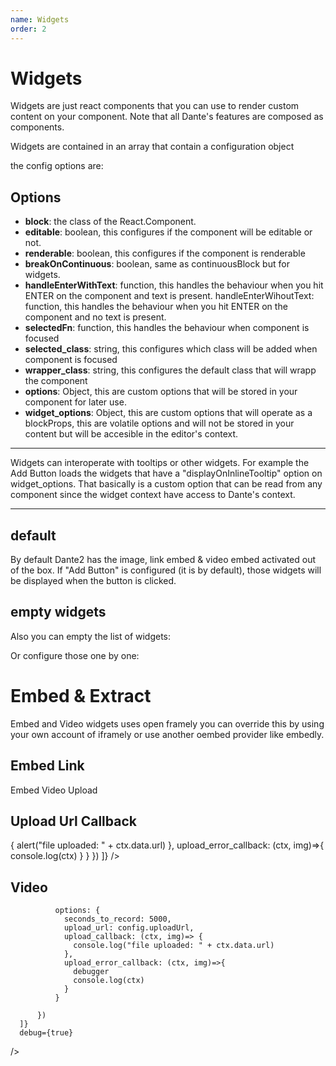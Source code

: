 ```yaml
---
name: Widgets
order: 2
---
```



# Widgets


Widgets are just react components that you can use to render custom content on your component. Note that all Dante's features are composed as components.

Widgets are contained in an array that contain a configuration object

the config options are:

## Options

+ **block**: the class of the React.Component.
+ **editable**: boolean, this configures if the component will be editable or not.
+ **renderable**: boolean, this configures if the component is renderable
+ **breakOnContinuous**: boolean, same as continuousBlock but for widgets.
+ **handleEnterWithText**: function, this handles the behaviour when you hit ENTER on the component and text is present.
handleEnterWihoutText: function, this handles the behaviour when you hit ENTER on the component and no text is present.
+ **selectedFn**: function, this handles the behaviour when component is focused
+ **selected_class**: string, this configures which class will be added when component is focused
+ **wrapper_class**: string, this configures the default class that will wrapp the component
+ **options**: Object, this are custom options that will be stored in your component for later use.
+ **widget_options**: Object, this are custom options that will operate as a blockProps, this are volatile options and will not be stored in your content but will be accesible in the editor's context. 

---------------

Widgets can interoperate with tooltips or other widgets. For example the Add Button loads the widgets that have a "displayOnInlineTooltip" option on widget_options. That basically is a custom option that can be read from any component since the widget context have access to Dante's context.

-------------------

## default

By default Dante2 has the image, link embed & video embed activated out of the box. If "Add Button" is configured (it is by default), those widgets will be displayed when the button is clicked.  

<Playground>
  <Dante content={null} />
</Playground>

## empty widgets 

Also you can empty the list of widgets:

<Playground>
  <Dante content={null} widgets={[]}/>
</Playground>

Or configure those one by one:

<Playground>
  <Dante content={null} widgets={[ImageBlockConfig()]}  
  />
</Playground>


# Embed & Extract

Embed and Video widgets uses open framely you can override this by using your own account of iframely or use another oembed provider like embedly.


## Embed Link

<Playground>
  <Dante content={null} widgets={[
                                  EmbedBlockConfig({ options: {
                                      placeholder: "put an external link",
                                      endpoint: "//noembed.com/embed?url="
                                    } })
                                    , 
                                  PlaceholderBlockConfig()
                                  ]}  
  />
</Playground>

## Embed Video

<Playground>
  <Dante content={null} widgets={[
                                  VideoBlockConfig({ options: {
                                      placeholder: "put an external video link",
                                      endpoint: "//noembed.com/embed?url=",
                                      caption: 'optional caption'
                                    } 
                                  }), 
                                  PlaceholderBlockConfig()
                                  ]}  
  />
</Playground>

## Upload 

<Playground>
  <Dante content={null} widgets={[ImageBlockConfig()]}  
  />
</Playground>

## Upload Url Callback

<Playground>
  <Dante content={null} widgets={[ImageBlockConfig({
    options: {
      upload_url: config.uploadUrl, 
      upload_callback: (ctx, img)=> { 
        alert("file uploaded: " + ctx.data.url) 
      },
      upload_error_callback: (ctx, img)=>{
        console.log(ctx)
      }
    }
  })
  ]}  
  />
</Playground>



## Video





<Playground>
  <Dante 
      content={null}
      widgets={[
          VideoRecorderBlockConfig({

              options: {
                seconds_to_record: 5000,
                upload_url: config.uploadUrl, 
                upload_callback: (ctx, img)=> { 
                  console.log("file uploaded: " + ctx.data.url) 
                },
                upload_error_callback: (ctx, img)=>{
                  debugger
                  console.log(ctx)
                }
              }

          })
      ]}
      debug={true}
  />
</Playground>


